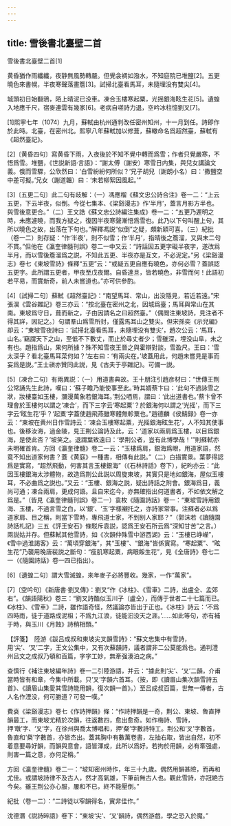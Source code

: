 ```yaml
---
---
---
```

title: 雪後書北臺壁二首
---



雪後書北臺壁二首[1]


黄昏猶作雨纖纖，夜静無風勢轉嚴。但覺衾裯如潑水，不知庭院已堆鹽[2]。五更曉色來書幌，半夜寒聲落畫簷[3]。試掃北臺看馬耳，未隨埋没有雙尖[4]。

城頭初日始翻鴉，陌上晴泥已没車。凍合玉樓寒起粟，光摇銀海眩生花[5]。遺蝗入地應千尺，宿麥連雲有幾家[6]。老病自嗟詩力退，空吟冰柱憶劉叉[7]。

[1]熙寧七年（1074）九月，蘇軾由杭州通判改任密州知州，十一月到任。詩即作於此時。北臺，在密州北。熙寧八年蘇軾加以修葺，蘇轍命名爲超然臺，蘇軾有《超然臺記》。

[2]〔黄昏四句〕寫黄昏下雨，入夜後於不知不覺中轉而爲雪；作者只覺嚴寒，不悟爲雪。堆鹽，《世説新語·言語》：“謝太傅（謝安）寒雪日内集，與兒女講論文義。俄而雪驟，公欣然曰：‘白雪紛紛何所似？’兄子胡兒（謝朗小名）曰：‘撒鹽空中差可擬。’兄女（謝道韞）曰：‘未若柳絮因風起。’”

[3]〔五更二句〕此二句有歧解：（一）馮應榴《蘇文忠公詩合注》卷一二：“上云五更，下云半夜，似倒。今從七集本、《梁谿漫志》作‘半月’，蓋言月影方半也。與雪後意更合。”（二）王文誥《蘇文忠公詩編注集成》卷一二：“五更乃遲明之時，未應遽曉，而我方疑之，復因半夜寒聲漸悟爲雪也。此乃以下句叫醒上句，其所以曉色之故，出落在下句也。”解釋馮説“似倒”之疑，頗新穎可喜。（三）紀批（卷一二）則存疑：“作‘半夜’，則不似雪；作‘半月’，指晴後之簷溜，又與末二句不貫。”但他在《瀛奎律髓刊誤》卷二一中又云：“詩話因五更字礙半夜字，遂改爲半月，而以雪後簷溜爲之説，不知此五更、半夜亦是互文，不必泥定。”另《梁谿漫志》卷七《東坡雪詩》條釋“五更”云：“或疑五更自應有曉色，亦何必雪？蓋誤認五更字。此所謂五更者，甲夜至戊夜爾。自昏達旦，皆若曉色，非雪而何！此語初若平易，而實新奇，前人未嘗道也。”亦可供參酌。

[4]〔試掃二句〕蘇軾《超然臺記》：“南望馬耳、常山，出没隱見，若近若遠。”宋張淏《雲谷雜記》卷三亦云：“按北臺在密州之北，因城爲臺；馬耳與常山在其南。東坡爲守日，葺而新之，子由因請名之曰超然臺。”（偶閲注東坡詩，見注者不得其詳，因記之。）句謂羣山爲雪所封，僅露馬耳山之雙尖。但宋孫奕《示兒編》却云：“東坡雪夜詩曰：‘試掃北臺看馬耳，未隨埋没有雙尖’，趙次公云：‘馬耳，山名。’竊謂天下之山，至低不下數丈，而止於尋丈者少；雪雖深，埋没山阜，未之有也。趙指爲山，果何所據？殊不知雪夜王晉之與霍辯對談，雪盈尺。王曰：‘雪太深乎？看北臺馬耳菜何如？’左右曰：‘有兩尖在。’坡蓋用此，何趙未嘗見是事而妄爲是説。”王士禛亦贊同此説，見《古夫于亭雜記》。可備一説。

[5]〔凍合二句〕有兩異説：（一）用道書典故。王十朋注引趙彦材曰：“世傳王荆公常誦先生此詩，嘆曰：‘蘇子瞻乃能使事至此。’時其婿蔡卞曰：‘此句不過詠雪之狀，妝樓臺如玉樓，瀰漫萬象若銀海耳。’荆公哂焉，謂曰：‘此出道書也。’蔡卞曾不理會於玉樓何以謂之‘凍合’，而下三字云‘寒起粟’？於銀海何以謂之‘光摇’，而下三字云‘眩生花’乎？‘起粟’字蓋使趙飛燕雖寒體無軫粟也。”趙德麟《侯鯖録》卷一亦云：“東坡在黄州日作雪詩云：‘凍合玉樓寒起粟，光摇銀海眩生花’，人不知其使事也。後移汝海，過金陵，見王荆公論詩及此，云：‘道家以兩肩爲玉樓，以目爲銀海，是使此否？’坡笑之。退謂葉致遠曰：‘學荆公者，豈有此博學哉！’”則蘇軾亦未明確首肯。方回《瀛奎律髓》卷二一云：“玉樓爲肩，銀海爲眼，用道家語，然竟不知出道家何書？蓋《黄庭》一種書，相傳有此説。”（二）白描實景。葉夢得認爲是實寫，“超然飛動，何害其言玉樓銀海”（《石林詩話》卷下），紀昀亦云：“此因玉樓銀海太涉體物，故造爲荆公此説以周旋東坡，其實只是地如銀海，屋似玉樓耳，不必曲爲之説也。”又云：“玉樓、銀海之説，疑出詩話之附會。銀海爲目，義尚可通；凍合兩肩，更成何語。且自宋迄今，亦無確指出何道書者，不如依文解之爲是。”（皆見《瀛奎律髓刊誤》卷二一）袁枚《隨園詩話》卷一：“東坡雪詩用銀海、玉樓，不過言雪之白，以‘銀’、‘玉’字樣襯托之，亦詩家常事。注蘇者必以爲道家肩、目之稱，則當下雪時，專飛道士家，不到别人家耶？”（郭沫若《讀隨園詩話札記》三五《評王安石》條駁斥袁説，認爲王安石所云爲“深知甘苦”之言。）兩説姑并存。但蘇軾其他雪詩，如《次韻仲殊雪中游西湖》云：“玉樓已峥嶸”，《雪中過淮謁客》云：“萬頃穿銀海”，其“玉樓”、“銀海”皆係實寫。“寒起粟”、“眩生花”乃襲用晚唐裴説之斷句：“瘦肌寒起粟，病眼餒生花”，見《全唐詩》卷七二一（《隨園詩話》卷一四已指出）。

[6]〔遺蝗二句〕謂大雪滅蝗，來年麥子必將豐收。幾家，一作“萬家”。

[7]〔空吟句〕《新唐書·劉叉傳》：劉叉“作《冰柱》、《雪車》二詩，出盧仝、孟郊右”。《韻語陽秋》卷三：“劉叉詩酷似玉川子（盧仝），而傳于世者二十七篇而已。《冰柱》、《雪車》二詩，雖作語奇怪，然議論亦皆出于正也。《冰柱》詩云：‘不爲四時雨，徒于道路成泥柤；不爲九江浪，徒能汩没天之涯。’……如此等句，亦有補于時，與玉川《月蝕》詩稍相類。”

【評箋】　陸游《跋吕成叔和東坡尖叉韻雪詩》：“蘇文忠集中有雪詩，用‘尖’、‘叉’二字，王文公集中，又有次蘇韻詩，議者謂非二公莫能爲也。通判澧州吕文之成叔乃頓和百篇，字字工妙，無牽强湊泊之病。”

查慎行《補注東坡編年詩》卷一二引陸游語，并云：“據此則‘尖’、‘叉’二韻，介甫當時皆有和章，今集中所載，只‘叉’字韻六首耳。（按，即《讀眉山集次韻雪詩五首》、《讀眉山集愛其雪詩能用韻，復次韻一首》。）至吕成叔百篇，世無一傳者，古人名作湮没，何可勝道？可發一嘆。”

費袞《梁谿漫志》卷七《作詩押韻》條：“作詩押韻是一奇，荆公、東坡、魯直押韻最工，而東坡尤精於次韻，往返數四，愈出愈奇。如作梅詩、雪詩，押‘暾’字、‘叉’字，在徐州與喬太博唱和，押‘粲’字數詩特工。荆公和‘叉’字數首，魯直和‘粲’字數首，亦皆杰出。蓋其胸中有數萬卷書，左抽右取，皆出自然，初不着意要尋好韻，而韻與意會，語皆渾成，此所以爲好。若拘於用韻，必有牽强處，則害一篇之意，亦何足稱。”

方回《瀛奎律髓》卷二一：“坡知密州時作，年三十九歲。偶然用韻甚險，而再和尤佳。或謂坡詩律不及古人，然才高氣雄，下筆前無古人也。觀此雪詩，亦冠絶古今矣。雖王荆公亦心服，屢和不已，終不能壓倒。”

紀批（卷一二）：“二詩徒以窄韻得名，實非佳作。”

沈德潛《説詩晬語》卷下：“東坡‘尖’、‘叉’韻詩，偶然游戲，學之恐入於魔。”